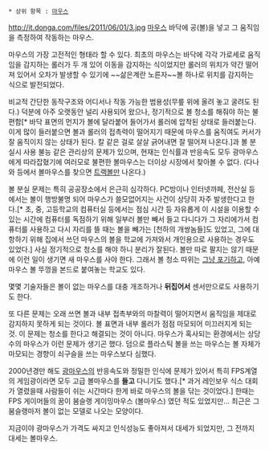  * 상위 항목 : [[마우스]]
http://it.donga.com/files/2011/06/01/3.jpg
[[마우스]] 바닥에 공(볼)을 넣고 그 움직임을 측정하여 작동하는 마우스.

마우스의 가장 고전적인 형태라 할 수 있다. 최초의 마우스는 바닥에 각각 가로세로 움직임을 감지하는 롤러가 두 개 있어 이동을 감지하는 식이었지만 롤러의 위치가 약간 떨어져 있어서 오차가 발생할 수 있기에 ~~삶은계란 노른자~~볼 하나로 위치를 감지하는 식으로 발전되었다.

비교적 간단한 동작구조와 어디서나 작동 가능한 범용성(무릎 위에 올려 놓고 굴려도 된다.) 덕분에 아주 오랫동안 널리 사용되어 왔으나, 정기적으로 볼 청소를 해줘야 하는 불편함[* 바닥 표면의 먼지가 볼에 달라붙어 들어가서 롤러에 압착된 상태로 들러붙는다. 이게 많이 들러붙으면 볼과 롤러의 접촉력이 떨어지기 때문에 마우스를 움직여도 커서가 잘 움직이지 않는 상태가 된다. 칼 같은 걸로 살살 긁어내면 잘 떨어져 나온다.]과 볼 분실시 사용 불능 같은 관리상의 문제가 있으며, 현재는 인식률과 반응속도 모두 광마우스에게 따라잡혔기에 여러모로 불편한 볼마우스는 더이상 시장에서 찾아볼 수 없다. (다나와 등에서 볼마우스를 찾으면 [[트랙볼]]만 나온다.)

볼 분실 문제는 특히 공공장소에서 은근히 심각하다. PC방이나 인터넷까페, 전산실 등에서는 볼이 행방불명 되어 마우스가 쓸모없어지는 사건이 상당히 자주 발생한다고 한다.[* 초, 중, 고등학교의 컴퓨터실 등에서는 점심 시간 등 자유롭게 이 시설을 이용할 수 있는 시간에 컴퓨터를 독점하기 위해 일부러 볼만 빼서 들고 다니다가 그 자리에가서 컴퓨터를 사용하고 다시 자리를 뜰 때는 볼을 빼가는 [천하의 개쌍놈들]도 있었고, 그에 대항하기 위해 집에서 쓰던 마우스의 볼을 학교에 가져와서 개인용으로 사용하는 경우도 있었다.] 사실 정기적으로 청소를 해야 하니 분리가 잘된다. 볼만 따로 팔지는 않기 때문에 이런 일이 생기면 새 마우스를 사야 한다. 그래서 볼 청소 따위는 [[포기하면 편해|그냥 포기하고]], 아예 마우스 볼 뚜껑을 본드로 붙여놓는 학교도 있다.

몇몇 기술자들은 볼이 없는 마우스를 대충 개조하거나 '''뒤집어서''' 센서만으로도 사용하기도 한다.

또 다른 문제는 오래 쓰면 볼과 내부 접촉부와의 마찰력이 떨어지면서 움직임을 제대로 감지하지 못하게 되는 것이다. 볼 표면과 내부 롤러가 점점 마모되어 미끄러지게 되는 것. 이 문제는 청소를 한다고 해결되는 것이 아니다. 마우스가 혹사되는 환경에서는 상당수의 마우스가 이런 문제가 생기곤 했다. 덤으로 플라스틱 볼을 쓰는 마우스는 볼 자체가 마모되는 경향이 쇠구슬을 쓰는 마우스보다 심했다.

2000년경만 해도 [[광마우스]]의 반응속도와 정밀한 인식에 문제가 있어서 특히 FPS계열의 게임광이라면 모두 고급 볼마우스를 '''들고''' 다니기도 했다.[* 과거 레인보우 식스 대회가 열렸을때 사람들이 쉬는 시간마다 한게 바로 마우스의 볼을 닦는 것이었다.] 한때는 FPS 게이머들의 꿈이 붐슬랭 게이밍마우스 (볼마우스) 였던 적도 있었지만... 최근은 그 붐슬랭마저 볼이 없는 모델로 나오는 모양이다.

지금이야 광마우스가 가격도 싸지고 인식성능도 좋아져서 대세가 되었지만, 그 전까지 대세는 볼마우스. 
